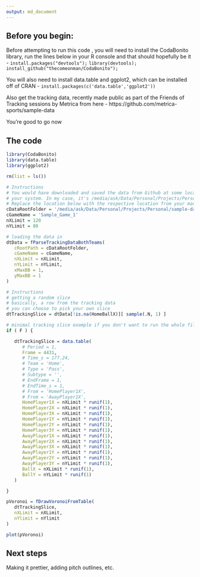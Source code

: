 ```yaml
---
output: md_document
---
```


## Before you begin:

Before attempting to run this code , you will need to install the CodaBonito 
library, run the lines below in your R console and that should hopefully be it -
`install.packages("devtools");`
`library(devtools);`
`install_github("thecomeonman/CodaBonito");`

You will also need to install data.table and ggplot2, which can be installed
off of CRAN - 
`install.packages(c('data.table','ggplot2'))`

Also get the tracking data, recently made public as part of the Friends of 
Tracking sessions by Metrica from here - https://github.com/metrica-sports/sample-data

You're good to go now

## The code

```r

library(CodaBonito)
library(data.table)
library(ggplot2)

rm(list = ls())

# Instructions
# You would have downloaded and saved the data from Github at some location on
# your system. In my case, it's /media/ask/Data/Personal/Projects/Personal/sample-data
# Replace the location below with the respective location from your machine
cDataRootFolder = '/media/ask/Data/Personal/Projects/Personal/sample-data/data/'
cGameName = 'Sample_Game_1'
nXLimit = 120
nYLimit = 80

```

```r

# loading the data in
dtData = fParseTrackingDataBothTeams(
   cRootPath = cDataRootFolder,
   cGameName = cGameName,
   nXLimit = nXLimit,
   nYLimit = nYLimit,
   xMaxBB = 1,
   yMaxBB = 1
)

```


```r

# Instructions
# getting a random slice
# basically, a row from the tracking data
# you can choose to pick your own slice
dtTrackingSlice = dtData[!is.na(HomeBallX)][ sample(.N, 1) ]

# minimal tracking slice example if you don't want to run the whole file
if ( F ) {

   dtTrackingSlice = data.table(
      # Period = 1,
      Frame = 4431,
      # Time_s = 177.24,
      # Team = 'Home',
      # Type = 'Pass',
      # Subtype = '',
      # EndFrame = 1,
      # EndTime_s = 1,
      # From = 'HomePlayer1X',
      # From = 'AwayPlayer1X',
      HomePlayer1X = nXLimit * runif(1),
      HomePlayer2X = nXLimit * runif(1),
      HomePlayer3X = nXLimit * runif(1),
      HomePlayer1Y = nYLimit * runif(1),
      HomePlayer2Y = nYLimit * runif(1),
      HomePlayer3Y = nYLimit * runif(1),
      AwayPlayer1X = nXLimit * runif(1),
      AwayPlayer2X = nXLimit * runif(1),
      AwayPlayer3X = nXLimit * runif(1),
      AwayPlayer1Y = nYLimit * runif(1),
      AwayPlayer2Y = nYLimit * runif(1),
      AwayPlayer3Y = nYLimit * runif(1),
      BallX = nXLimit * runif(1),
      BallY = nYLimit * runif(1)
   )

}

pVoronoi = fDrawVoronoiFromTable(
   dtTrackingSlice,
   nXLimit = nXLimit,
   nYlimit = nYlimit
)

plot(pVoronoi)

```

## Next steps

Making it prettier, adding pitch outlines, etc.
